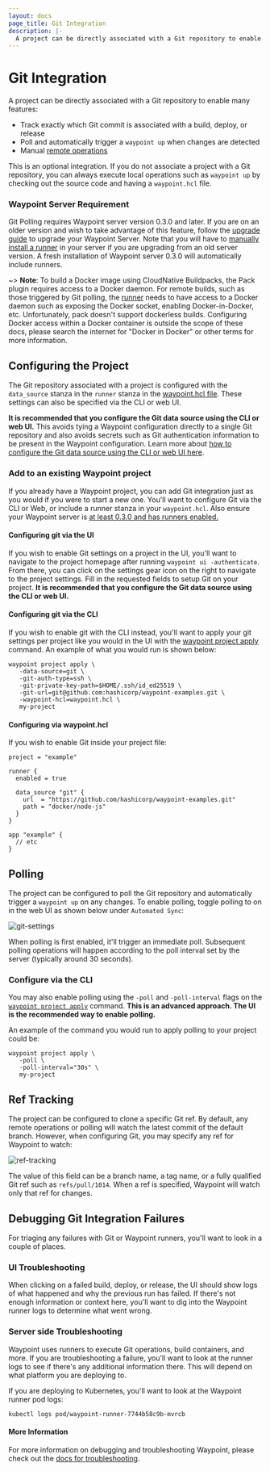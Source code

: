 ```yaml
---
layout: docs
page_title: Git Integration
description: |-
  A project can be directly associated with a Git repository to enable many features such as tracking Git commits, triggering deploys on Git changes, and more.
---
```


# Git Integration

A project can be directly associated with a Git repository to enable many features:

- Track exactly which Git commit is associated with a build, deploy, or release
- Poll and automatically trigger a `waypoint up` when changes are detected
- Manual [remote operations](/docs/projects/remote)

This is an optional integration. If you do not associate a project with a Git
repository, you can always execute local operations such as `waypoint up`
by checking out the source code and having a `waypoint.hcl` file.

### Waypoint Server Requirement

Git Polling requires Waypoint server version 0.3.0 and later. If you are on an older
version and wish to take advantage of this feature, follow the [upgrade guide](/docs/upgrading)
to upgrade your Waypoint Server. Note that you will have to [manually install
a runner](/docs/runner/run-manual#manually-running-a-runner) in your server if
you are upgrading from an old server version. A fresh installation of Waypoint
server 0.3.0 will automatically include runners.

~> **Note**: To build a Docker image using CloudNative Buildpacks, the Pack
plugin requires access to a Docker daemon. For remote builds, such
as those triggered by Git polling, the [runner](/docs/runner) needs to have
access to a Docker daemon such as exposing the Docker socket, enabling
Docker-in-Docker, etc. Unfortunately, pack doesn't support dockerless builds.
Configuring Docker access within a Docker container is outside the scope of
these docs, please search the internet for "Docker in Docker" or other terms
for more information.

## Configuring the Project

The Git repository associated with a project is configured with the
`data_source` stanza in the `runner` stanza in the [waypoint.hcl file](/docs/waypoint-hcl/runner).
These settings can also be specified via the CLI or web UI.

**It is recommended that you configure the Git data source using
the CLI or web UI.** This avoids tying a Waypoint configuration directly
to a single Git repository and also avoids secrets such as Git authentication
information to be present in the Waypoint configuration. Learn more about
[how to configure the Git data source using the CLI or web UI here](/docs/waypoint-hcl/runner#cli-or-ui-configuration).

### Add to an existing Waypoint project

If you already have a Waypoint project, you can add Git integration just as you
would if you were to start a new one. You'll want to configure Git via the CLI
or Web, or include a runner stanza in your `waypoint.hcl`. Also ensure your Waypoint
server is [at least 0.3.0 and has runners enabled.](#Waypoint-Server-Requirement)

#### Configuring git via the UI

If you wish to enable Git settings on a project in the UI, you'll want to navigate
to the project homepage after running `waypoint ui -authenticate`. From there,
you can click on the settings gear icon on the right to navigate to the project
settings. Fill in the requested fields to setup Git on your project. **It is
recommended that you configure the Git data source using the CLI or web UI.**

#### Configuring git via the CLI

If you wish to enable git with the CLI instead, you'll want to apply your
git settings per project like you would in the UI with the
[waypoint project apply](/commands/project-apply#waypoint-project-apply)
command. An example of what you would run is shown below:

```
waypoint project apply \
   -data-source=git \
   -git-auth-type=ssh \
   -git-private-key-path=$HOME/.ssh/id_ed25519 \
   -git-url=git@github.com:hashicorp/waypoint-examples.git \
   -waypoint-hcl=waypoint.hcl \
   my-project
```

#### Configuring via waypoint.hcl

If you wish to enable Git inside your project file:

```hcl
project = "example"

runner {
  enabled = true

  data_source "git" {
    url  = "https://github.com/hashicorp/waypoint-examples.git"
    path = "docker/node-js"
  }
}

app "example" {
  // etc
}
```

## Polling

The project can be configured to poll the Git repository and
automatically trigger a `waypoint up` on any changes. To enable polling,
toggle polling to on in the web UI as shown below under `Automated Sync`:

![git-settings](/img/project-git.png)

When polling is first enabled, it'll trigger an immediate poll. Subsequent
polling operations will happen according to the poll interval set by
the server (typically around 30 seconds).

### Configure via the CLI

You may also enable polling using the `-poll` and `-poll-interval` flags
on the [`waypoint project apply`](/commands/project-apply#poll) command.
**This is an advanced approach. The UI is the recommended way to enable polling.**

An example of the command you would run to apply polling to your project could be:

```
waypoint project apply \
   -poll \
   -poll-interval="30s" \
   my-project
```

## Ref Tracking

The project can be configured to clone a specific Git ref. By default,
any remote operations or polling will watch the latest commit of the
default branch. However, when configuring Git, you may specify any ref
for Waypoint to watch:

![ref-tracking](/img/ref-tracking-git.png)

The value of this field can be a branch name, a tag name, or a fully
qualified Git ref such as `refs/pull/1014`. When a ref is specified,
Waypoint will watch only that ref for changes.

## Debugging Git Integration Failures

For triaging any failures with Git or Waypoint runners, you'll want to look in
a couple of places.

### UI Troubleshooting

When clicking on a failed build, deploy, or release, the UI should show logs
of what happened and why the previous run has failed. If there's not enough
information or context here, you'll want to dig into the Waypoint runner logs
to determine what went wrong.

### Server side Troubleshooting

Waypoint uses runners to execute Git operations, build containers, and more. If
you are troubleshooting a failure, you'll want to look at the runner logs to see
if there's any additional information there. This will depend on what platform
you are deploying to.

If you are deploying to Kubernetes, you'll want to look at the Waypoint runner
pod logs:

```
kubectl logs pod/waypoint-runner-7744b58c9b-mvrcb
```

#### More Information

For more information on debugging and troubleshooting Waypoint, please check out
the [docs for troubleshooting](/docs/troubleshooting).
